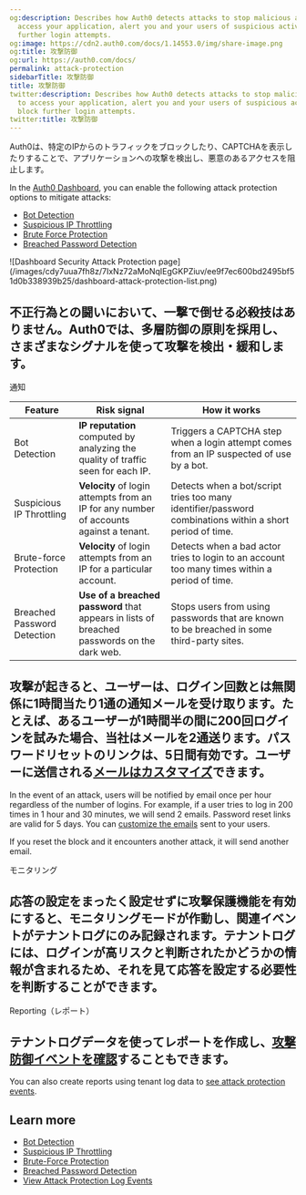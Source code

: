 ```yaml
---
og:description: Describes how Auth0 detects attacks to stop malicious attempts to
  access your application, alert you and your users of suspicious activity, and block
  further login attempts.
og:image: https://cdn2.auth0.com/docs/1.14553.0/img/share-image.png
og:title: 攻撃防御
og:url: https://auth0.com/docs/
permalink: attack-protection
sidebarTitle: 攻撃防御
title: 攻撃防御
twitter:description: Describes how Auth0 detects attacks to stop malicious attempts
  to access your application, alert you and your users of suspicious activity, and
  block further login attempts.
twitter:title: 攻撃防御
---
```


Auth0は、特定のIPからのトラフィックをブロックしたり、CAPTCHAを表示したりすることで、アプリケーションへの攻撃を検出し、悪意のあるアクセスを阻止します。

In the [Auth0 Dashboard](https://manage.auth0.com/#/security/attack-protection), you can enable the following <Tooltip tip="Attack Protection: Features that Auth0 provides to detect and mitigate attacks, including brute-force protection, suspicious IP throttling, breached password detection, bot detection, and adaptive multi-factor authentication." cta="View Glossary" href="/docs/glossary?term=attack+protection">attack protection</Tooltip> options to mitigate attacks:

* [Bot Detection](/docs/secure/attack-protection/bot-detection)
* [Suspicious IP Throttling](/docs/secure/attack-protection/suspicious-ip-throttling)
* [Brute Force Protection](/docs/secure/attack-protection/brute-force-protection)
* [Breached Password Detection](/docs/secure/attack-protection/breached-password-detection)

<Frame>![Dashboard Security Attack Protection page](/images/cdy7uua7fh8z/7IxNz72aMoNqIEgGKPZiuv/ee9f7ec600bd2495bf51d0b338939b25/dashboard-attack-protection-list.png)</Frame>

## 不正行為との闘いにおいて、一撃で倒せる必殺技はありません。Auth0では、多層防御の原則を採用し、さまざまなシグナルを使って攻撃を検出・緩和します。

通知

<table class="table"><thead>
<tr>
<th><strong>Feature</strong></th>
<th><strong>Risk signal</strong></th>
<th><strong>How it works</strong></th>
</tr>
</thead>
<tbody>
<tr>
<td>Bot Detection</td>
<td><strong>IP reputation</strong> computed by analyzing the quality of traffic seen for each IP.</td>
<td>Triggers a CAPTCHA step when a login attempt comes from an IP suspected of use by a bot.</td>
</tr>
<tr>
<td>Suspicious IP Throttling</td>
<td><strong>Velocity</strong> of login attempts from an IP for any number of accounts against a tenant.</td>
<td>Detects when a bot/script tries too many identifier/password combinations within a short period of time.</td>
</tr>
<tr>
<td>Brute-force Protection</td>
<td><strong>Velocity</strong> of login attempts from an IP for a particular account.</td>
<td>Detects when a bad actor tries to login to an account too many times within a period of time.</td>
</tr>
<tr>
<td>Breached Password Detection</td>
<td><strong>Use of a breached password</strong> that appears in lists of breached passwords on the dark web.</td>
<td>Stops users from using passwords that are known to be breached in some third-party sites.</td>
</tr>
</tbody>
</table>

## 攻撃が起きると、ユーザーは、ログイン回数とは無関係に1時間当たり1通の通知メールを受け取ります。たとえば、あるユーザーが1時間半の間に200回ログインを試みた場合、当社はメールを2通送ります。パスワードリセットのリンクは、5日間有効です。ユーザーに送信される[メールはカスタマイズ](/brand-and-customize/email/customize-blocked-account-emails)できます。

In the event of an attack, users will be notified by email once per hour regardless of the number of logins. For example, if a user tries to log in 200 times in 1 hour and 30 minutes, we will send 2 emails. Password reset links are valid for 5 days. You can [customize the emails](/docs/customize/email/customize-blocked-account-emails) sent to your users.

<Callout icon="file-lines" color="#0EA5E9" iconType="regular">

If you reset the block and it encounters another attack, it will send another email.

</Callout>

モニタリング

## 応答の設定をまったく設定せずに攻撃保護機能を有効にすると、モニタリングモードが作動し、関連イベントがテナントログにのみ記録されます。テナントログには、ログインが高リスクと判断されたかどうかの情報が含まれるため、それを見て応答を設定する必要性を判断することができます。

Reporting（レポート）

## テナントログデータを使ってレポートを作成し、[攻撃防御イベントを確認](/attack-protection/view-attack-protection-events)することもできます。

You can also create reports using tenant log data to [see attack protection events](/docs/secure/attack-protection/view-attack-protection-events).

## Learn more

* [Bot Detection](/docs/secure/attack-protection/bot-detection)
* [Suspicious IP Throttling](/docs/secure/attack-protection/suspicious-ip-throttling)
* [Brute-Force Protection](/docs/secure/attack-protection/brute-force-protection)
* [Breached Password Detection](/docs/secure/attack-protection/breached-password-detection)
* [View Attack Protection Log Events](/docs/secure/attack-protection/view-attack-protection-events)